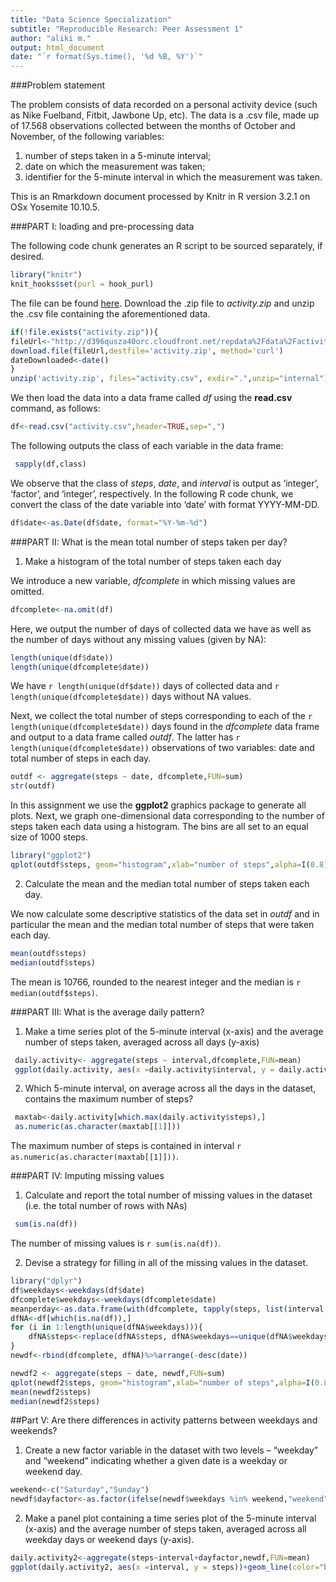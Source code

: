 ```yaml
---
title: "Data Science Specialization"
subtitle: "Reproducible Research: Peer Assessment 1"
author: "aliki m."
output: html_document
date: "`r format(Sys.time(), '%d %B, %Y')`"
---
```


###Problem statement

The problem consists of data recorded on a personal activity device (such as Nike Fuelband, Fitbit, Jawbone Up, etc). The data is a .csv file, made up of 17.568 observations collected between the months of October and November, of the following variables:

1. number of steps taken in a 5-minute interval;
2. date on which the measurement was taken;
3. identifier for the 5-minute interval in which the measurement was taken.

This is an Rmarkdown document processed by Knitr in R version 3.2.1 on OSx Yosemite 10.10.5.

###PART I: loading and pre-processing data

The following code chunk generates an R script to be sourced separately, if desired.
```r
library("knitr")
knit_hooks$set(purl = hook_purl)
```

The file can be found [here](https://d396qusza40orc.cloudfront.net/repdata%2Fdata%2Factivity.zip). Download the .zip file to *activity.zip* and unzip the .csv file containing the aforementioned data.

```r
if(!file.exists("activity.zip")){
fileUrl<-"http://d396qusza40orc.cloudfront.net/repdata%2Fdata%2Factivity.zip"
download.file(fileUrl,destfile='activity.zip', method='curl')
dateDownloaded<-date()
}
unzip('activity.zip', files="activity.csv", exdir=".",unzip="internal")
```

We then load the data into a data frame called *df* using the **read.csv** command, as follows:

```r
df<-read.csv("activity.csv",header=TRUE,sep=",")
```

The following outputs the class of each variable in the data frame:

```r
 sapply(df,class)
```

We observe that the class of *steps*, *date*, and *interval* is output as 'integer', 'factor', and 'integer', respectively. In the following R code chunk, we convert the class of the date variable into 'date' with format YYYY-MM-DD.

```r
df$date<-as.Date(df$date, format="%Y-%m-%d")
```

###PART II: What is the mean total number of steps taken per day?

1. Make a histogram of the total number of steps taken each day

We introduce a new variable, *dfcomplete* in which missing values are omitted.

```r
dfcomplete<-na.omit(df)
```
Here, we output the number of days of collected data we have as well as the number of days without any missing values (given by NA):
```r
length(unique(df$date))
length(unique(dfcomplete$date))
```
We have `r length(unique(df$date))` days of collected data and `r length(unique(dfcomplete$date))` days without NA values.

Next, we collect the total number of steps corresponding to each of the `r length(unique(dfcomplete$date))` days found in the *dfcomplete* data frame and output to a data frame called *outdf*. The latter has `r length(unique(dfcomplete$date))` observations of two variables: date and total number of steps in each day.

```r
outdf <- aggregate(steps ~ date, dfcomplete,FUN=sum)
str(outdf)
```

In this assignment we use the **ggplot2** graphics package to generate all plots. Next, we graph one-dimensional data corresponding to the number of steps taken each data using a histogram. The bins are all set to an equal size of 1000 steps. 

```r
library("ggplot2")
qplot(outdf$steps, geom="histogram",xlab="number of steps",alpha=I(0.8),col=I("blue"),fill=I("orange"),binwidth=1000,main="Histogram of the total number of steps per day")
```

2. Calculate the mean and the median total number of steps taken each day.

We now calculate some descriptive statistics of the data set in *outdf* and in particular the mean and the median total number of steps that were taken each day.
```r
mean(outdf$steps)
median(outdf$steps)
```
The mean is 10766, rounded to the nearest integer and the median is `r median(outdf$steps)`.

###PART III: What is the average daily pattern?

1. Make a time series plot of the 5-minute interval (x-axis) and the average number of steps taken, averaged across all days (y-axis)

```r
 daily.activity<- aggregate(steps ~ interval,dfcomplete,FUN=mean)
 ggplot(daily.activity, aes(x =daily.activity$interval, y = daily.activity$steps))+geom_line(color="blue")+xlab("5-minute interval")+ylab("average number of steps taken")+ggtitle("Averaged number of steps by interval")
```

2. Which 5-minute interval, on average across all the days in the dataset, contains the maximum number of steps?

```r
 maxtab<-daily.activity[which.max(daily.activity$steps),]
 as.numeric(as.character(maxtab[[1]]))
```
 
The maximum number of steps is contained in interval `r as.numeric(as.character(maxtab[[1]]))`. 

###PART IV: Imputing missing values
 
 1. Calculate and report the total number of missing values in the dataset (i.e. the total number of rows with NAs)
 
```r
 sum(is.na(df))
```
 The number of missing values is `r sum(is.na(df))`.
 
 2. Devise a strategy for filling in all of the missing values in the dataset.
 
 
```r
library("dplyr")
df$weekdays<-weekdays(df$date) 
dfcomplete$weekdays<-weekdays(dfcomplete$date) 
meanperday<-as.data.frame(with(dfcomplete, tapply(steps, list(interval, weekdays), mean)))
dfNA<-df[which(is.na(df)),]
for (i in 1:length(unique(dfNA$weekdays))){
    dfNA$steps<-replace(dfNA$steps, dfNA$weekdays==unique(dfNA$weekdays)[i],meanperday[unique(dfNA$weekdays)][[i]])
}
newdf<-rbind(dfcomplete, dfNA)%>%arrange(-desc(date))
```

```r
newdf2 <- aggregate(steps ~ date, newdf,FUN=sum)
qplot(newdf2$steps, geom="histogram",xlab="number of steps",alpha=I(0.8),col=I("blue"),fill=I("orange"),binwidth=1000,main="Histogram of the total number of steps per day (missing values imputated)")
mean(newdf2$steps)
median(newdf2$steps)
``` 

##Part V: Are there differences in activity patterns between weekdays and weekends?

1. Create a new factor variable in the dataset with two levels -- "weekday" and "weekend" indicating whether a given date is a weekday or weekend day.

```r
weekend<-c("Saturday","Sunday")
newdf$dayfactor<-as.factor(ifelse(newdf$weekdays %in% weekend,"weekend","weekday"))
```

2. Make a panel plot containing a time series plot of the 5-minute interval (x-axis) and the average number of steps taken, averaged across all weekday days or weekend days (y-axis).

```r
daily.activity2<-aggregate(steps~interval+dayfactor,newdf,FUN=mean)
ggplot(daily.activity2, aes(x =interval, y = steps))+geom_line(color="blue")+xlab("5-minute interval")+ylab("average number of steps taken")+ggtitle("Averaged number of steps by interval")+facet_grid(dayfactor~.)
```